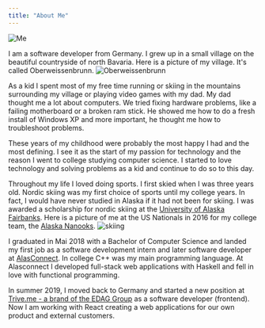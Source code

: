 ```yaml
---
title: "About Me"
---
```


![Me](/static/img/about/me.jpg)

I am a software developer from Germany.
I grew up in a small village on the beautiful countryside of north Bavaria. Here is a picture of my village. It's called Oberweissenbrunn.
![Oberweissenbrunn](/static/img/about/owb.jpg)

As a kid I spent most of my free time running or skiing in the mountains surrounding my village or playing video games with my dad. My dad thought me a lot about computers. We tried fixing hardware problems, like a failing motherboard or a broken ram stick. He showed me how to do a fresh install of Windows XP and more important, he thought me how to troubleshoot problems.

These years of my childhood were probably the most happy I had and the most defining. I see it as the start of my passion for technology and the reason I went to college studying computer science. I started to love technology and solving problems as a kid and continue to do so to this day.

Throughout my life I loved doing sports. I first skied when I was three years old. Nordic skiing was my first choice of sports until my college years. In fact, I would have never studied in Alaska if it had not been for skiing. I was awarded a scholarship for nordic skiing at the [University of Alaska Fairbanks][uaf]. Here is a picture of me at the US Nationals in 2016 for my college team, the [Alaska Nanooks][alaskananooks].
![skiing](/static/img/about/ll.jpg)

I graduated in Mai 2018 with a Bachelor of Computer Science and landed my first job as a software development intern and later software developer at [AlasConnect][ac]. In college C++ was my main programming language. At Alasconnect I developed full-stack web applications with Haskell and fell in love with functional programming.

In summer 2019, I moved back to Germany and started a new position at [Trive.me - a brand of the EDAG Group][trive_me] as a software developer (frontend). Now I am working with React creating a web applications for our own product and external customers.

[alaskananooks]:https://alaskananooks.com/
[uaf]:https://uaf.edu/
[ac]:https://alasconnect.com/
[trive_me]:https://www.trive.me/en/
[trive_park]:https://trivepark.de/
